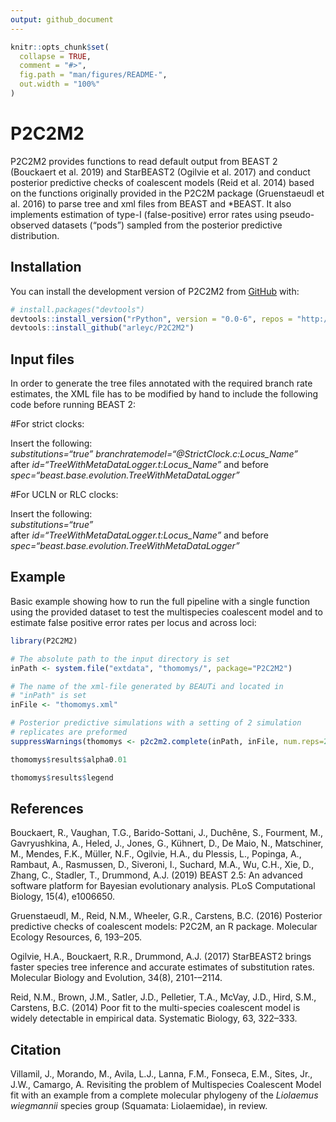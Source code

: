```yaml
---
output: github_document
---
```


<!-- README.md is generated from README.Rmd. Please edit that file -->

```r
knitr::opts_chunk$set(
  collapse = TRUE,
  comment = "#>",
  fig.path = "man/figures/README-",
  out.width = "100%"
)
```

# P2C2M2

<!-- badges: start -->
<!-- badges: end -->

P2C2M2 provides functions to read default output from BEAST 2 (Bouckaert et al. 2019) and StarBEAST2 (Ogilvie et al. 2017) and conduct posterior predictive checks of coalescent models (Reid et al. 2014) based on the functions originally provided in the P2C2M package (Gruenstaeudl et al. 2016) to parse tree and xml files from BEAST and *BEAST. It also implements estimation of type-I (false-positive) error rates using pseudo-observed datasets ("pods") sampled from the posterior predictive distribution.

## Installation

You can install the development version of P2C2M2 from [GitHub](https://github.com/) with:

``` r
# install.packages("devtools")
devtools::install_version("rPython", version = "0.0-6", repos = "http://cran.us.r-project.org")
devtools::install_github("arleyc/P2C2M2")
```

## Input files

In order to generate the tree files annotated with the required branch rate estimates, the XML file has to be modified by hand to include the following code before running BEAST 2:

#For strict clocks:

Insert the following:<br>
<em>substitutions="true" branchratemodel="\@StrictClock.c:Locus_Name"</em><br>
after <em>id="TreeWithMetaDataLogger.t:Locus_Name"</em> and before <em>spec="beast.base.evolution.TreeWithMetaDataLogger"</em>

#For UCLN or RLC clocks:

Insert the following:<br>
<em>substitutions="true"</em><br>
after <em>id="TreeWithMetaDataLogger.t:Locus_Name"</em> and before <em>spec="beast.base.evolution.TreeWithMetaDataLogger"</em>

## Example

Basic example showing how to run the full pipeline with a single function using the provided dataset to test the multispecies coalescent model and to estimate false positive error rates per locus and across loci:

```r
library(P2C2M2)

# The absolute path to the input directory is set
inPath <- system.file("extdata", "thomomys/", package="P2C2M2")

# The name of the xml-file generated by BEAUTi and located in 
# "inPath" is set
inFile <- "thomomys.xml"

# Posterior predictive simulations with a setting of 2 simulation 
# replicates are preformed
suppressWarnings(thomomys <- p2c2m2.complete(inPath, inFile, num.reps=2, error.rate = TRUE))

thomomys$results$alpha0.01

thomomys$results$legend
```

## References

Bouckaert, R., Vaughan, T.G., Barido-Sottani, J., Duchêne, S., Fourment, M., Gavryushkina, A., Heled, J., Jones, G., Kühnert, D., De Maio, N., Matschiner, M., Mendes, F.K., Müller, N.F., Ogilvie, H.A., du Plessis, L., Popinga, A., Rambaut, A., Rasmussen, D., Siveroni, I., Suchard, M.A., Wu, C.H., Xie, D., Zhang, C., Stadler, T., Drummond, A.J. (2019) BEAST 2.5: An advanced software platform for Bayesian evolutionary analysis. PLoS Computational Biology, 15(4), e1006650.

Gruenstaeudl, M., Reid, N.M., Wheeler, G.R., Carstens, B.C. (2016) Posterior predictive checks of coalescent models: P2C2M, an R package. Molecular Ecology Resources, 6, 193--205.

Ogilvie, H.A., Bouckaert, R.R., Drummond, A.J. (2017) StarBEAST2 brings faster species tree inference and accurate estimates of substitution rates. Molecular Biology and Evolution, 34(8), 2101-–2114.

Reid, N.M., Brown, J.M., Satler, J.D., Pelletier, T.A., McVay, J.D., Hird, S.M., Carstens, B.C. (2014) Poor fit to the multi-species coalescent model is widely detectable in empirical data. Systematic Biology, 63, 322--333.

## Citation

Villamil, J., Morando, M., Avila, L.J., Lanna, F.M., Fonseca, E.M., Sites, Jr., J.W., Camargo, A. Revisiting the problem of Multispecies Coalescent Model fit with an example from a complete molecular phylogeny of the <em>Liolaemus wiegmannii</em> species group (Squamata: Liolaemidae), in review.
